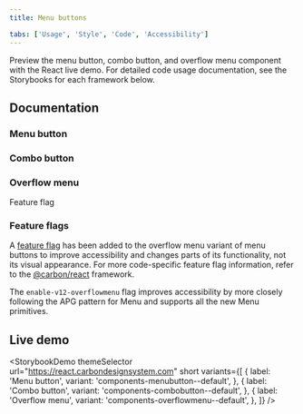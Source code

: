 ```yaml
---
title: Menu buttons

tabs: ['Usage', 'Style', 'Code', 'Accessibility']
---
```



<PageDescription>

Preview the menu button, combo button, and overflow menu component with the
React live demo. For detailed code usage documentation, see the Storybooks for
each framework below.

</PageDescription>

## Documentation

### Menu button

<Row className="resource-card-group">
<Column colLg={4} colMd={4} noGutterSm>
  <ResourceCard
    subTitle="React"
    href="https://react.carbondesignsystem.com/?path=/docs/components-menubutton--overview"
    >

<MdxIcon name="react" />

  </ResourceCard>
</Column>
<Column colLg={4} colMd={4} noGutterSm>
  <ResourceCard
      subTitle="Web Components coming soon"
      disabled
      href=""
      >

<MdxIcon name="webcomponents" />

  </ResourceCard>
</Column>
<Column colLg={4} colMd={4} noGutterSm>
  <ResourceCard
      subTitle="Angular (Community) coming soon"
      disabled
      href=""
      >

<MdxIcon name="angular" />

  </ResourceCard>
</Column>
<Column colLg={4} colMd={4} noGutterSm>
  <ResourceCard
      subTitle="Vue (Community) coming soon"
      disabled
      href=""
      >

<MdxIcon name="vue" />

  </ResourceCard>
</Column>
</Row>

### Combo button

<Row className="resource-card-group">
<Column colLg={4} colMd={4} noGutterSm>
  <ResourceCard
    subTitle="React"
    href="https://react.carbondesignsystem.com/?path=/docs/components-combobutton--overview"
    >

<MdxIcon name="react" />

  </ResourceCard>
</Column>
<Column colLg={4} colMd={4} noGutterSm>
  <ResourceCard
      subTitle="Web Components coming soon"
      disabled
      href=""
      >

<MdxIcon name="webcomponents" />

  </ResourceCard>
</Column>
<Column colLg={4} colMd={4} noGutterSm>
  <ResourceCard
      subTitle="Angular (Community) coming soon"
      disabled
      href=""
      >

<MdxIcon name="angular" />

  </ResourceCard>
</Column>
<Column colLg={4} colMd={4} noGutterSm>
  <ResourceCard
      subTitle="Vue (Community) coming soon"
      disabled
      href=""
      >

<MdxIcon name="vue" />

  </ResourceCard>
</Column>
</Row>

### Overflow menu

<Row className="resource-card-group">
<Column colLg={4} colMd={4} noGutterSm>
  <ResourceCard
    subTitle="React"
    href="https://react.carbondesignsystem.com/?path=/docs/components-overflowmenu--overview"
    >

<MdxIcon name="react" />
<Tag type="blue">Feature flag</Tag>

  </ResourceCard>
</Column>
<Column colLg={4} colMd={4} noGutterSm>
  <ResourceCard
      subTitle="Web Components coming soon"
      disabled
      href=""
      >

<MdxIcon name="webcomponents" />

  </ResourceCard>
</Column>
<Column colLg={4} colMd={4} noGutterSm>
  <ResourceCard
      subTitle="Angular (Community) coming soon"
      disabled
      href=""
      >

<MdxIcon name="angular" />

  </ResourceCard>
</Column>
<Column colLg={4} colMd={4} noGutterSm>
  <ResourceCard
      subTitle="Vue (Community) coming soon"
      disabled
      href=""
      >

<MdxIcon name="vue" />

  </ResourceCard>
</Column>
</Row>

### Feature flags

A
[feature flag](https://carbondesignsystem.com/components/overview/feature-flag/)
has been added to the overflow menu variant of menu buttons to improve
accessibility and changes parts of its functionality, not its visual appearance.
For more code-specific feature flag information, refer to the
[@carbon/react](https://react.carbondesignsystem.com/?path=/docs/experimental-feature-flags-overflowmenu--overview)
framework.

The `enable-v12-overflowmenu` flag improves accessibility by more closely
following the APG pattern for Menu and supports all the new Menu primitives.

## Live demo

<StorybookDemo
  themeSelector
  url="https://react.carbondesignsystem.com"
  short
  variants={[
    {
      label: 'Menu button',
      variant: 'components-menubutton--default',
    },
    {
      label: 'Combo button',
      variant: 'components-combobutton--default',
    },
    {
      label: 'Overflow menu',
      variant: 'components-overflowmenu--default',
    },
  ]}
/>
